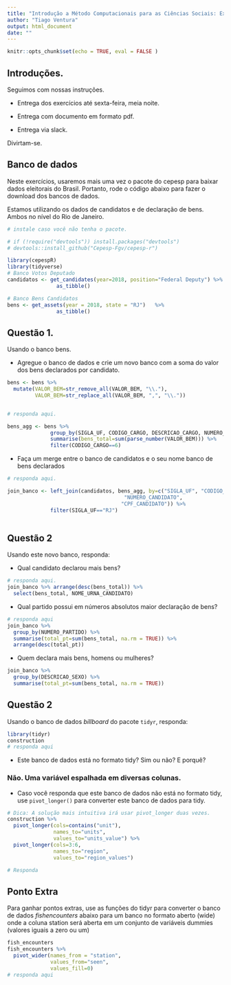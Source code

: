 ```yaml
---
title: "Introdução a Método Computacionais para as Ciências Sociais: Exercício 4"
author: "Tiago Ventura"
output: html_document
date: ""
---
```


```r
knitr::opts_chunk$set(echo = TRUE, eval = FALSE )
```

## Introduções. 
  
Seguimos com nossas instruções. 

- Entrega dos exercícios até sexta-feira, meia noite. 

- Entrega com documento em formato pdf. 

- Entrega via slack. 

Divirtam-se. 

## Banco de dados

Neste exercícios, usaremos mais uma vez o pacote do cepesp para baixar dados eleitorais do Brasil. Portanto, rode o código abaixo para fazer o download dos bancos de dados. 

Estamos utilizando os dados de candidatos e de declaração de bens. Ambos no nível do Rio de Janeiro.

```r
# instale caso você não tenha o pacote. 

# if (!require("devtools")) install.packages("devtools")
# devtools::install_github("Cepesp-Fgv/cepesp-r")

library(cepespR)
library(tidyverse)
# Banco Votos Deputado
candidatos <- get_candidates(year=2018, position="Federal Deputy") %>% 
                as_tibble()

# Banco Bens Candidatos
bens <- get_assets(year = 2018, state = "RJ")   %>%
                as_tibble()
```

## Questão 1.

Usando o banco bens. 

- Agregue o banco de dados e crie um novo banco com a soma do valor dos bens declarados por candidato.

```r

bens <- bens %>%
  mutate(VALOR_BEM=str_remove_all(VALOR_BEM, "\\."), 
         VALOR_BEM=str_replace_all(VALOR_BEM, ",", "\\.")) 


# responda aqui.

bens_agg <- bens %>%
              group_by(SIGLA_UF, CODIGO_CARGO, DESCRICAO_CARGO, NUMERO_CANDIDATO, CPF_CANDIDATO)%>%
              summarise(bens_total=sum(parse_number(VALOR_BEM))) %>%
              filter(CODIGO_CARGO==6)
```

- Faça um merge entre o banco de candidatos e o seu nome banco de bens declarados

```r
# responda aqui.

join_banco <- left_join(candidatos, bens_agg, by=c("SIGLA_UF", "CODIGO_CARGO", 
                                      "NUMERO_CANDIDATO", 
                                     "CPF_CANDIDATO")) %>%
              filter(SIGLA_UF=="RJ")
                    
```

## Questão 2

Usando este novo banco, responda:

- Qual candidato declarou mais bens?

```r
# responda aqui.
join_banco %>% arrange(desc(bens_total)) %>%
  select(bens_total, NOME_URNA_CANDIDATO)
```

- Qual partido possui em números absolutos maior declaração de bens?

```r

# responda aqui
join_banco %>%
  group_by(NUMERO_PARTIDO) %>%
  summarise(total_pt=sum(bens_total, na.rm = TRUE)) %>%
  arrange(desc(total_pt))
```


- Quem declara mais bens, homens ou mulheres?

```r
join_banco %>%
  group_by(DESCRICAO_SEXO) %>%
  summarise(total_pt=sum(bens_total, na.rm = TRUE)) 

```

## Questão 2

Usando o banco de dados *billboard* do pacote `tidyr`, responda:

```r
library(tidyr)
construction
# responda aqui
```

- Este banco de dados está no formato tidy? Sim ou não? E porquê?

### Não. Uma variável espalhada em diversas colunas.

- Caso você responda que este banco de dados não está no formato tidy, use `pivot_longer()` para converter este banco de dados para tidy. 

```r

# Dica: A solução mais intuitiva irá usar pivot_longer duas vezes. 
construction %>%
  pivot_longer(cols=contains("unit"), 
               names_to="units", 
               values_to="units_value") %>%
  pivot_longer(cols=3:6, 
               names_to="region", 
               values_to="region_values") 

# Responda

```

## Ponto Extra

Para ganhar pontos extras, use as funções do tidyr para converter o banco de dados *fishencounters* abaixo para um banco no formato aberto (wide) onde a coluna station será aberta em um conjunto de variáveis dummies (valores iguais a zero ou um)

```r
fish_encounters
fish_encounters %>%
  pivot_wider(names_from = "station", 
              values_from="seen", 
              values_fill=0)
# responda aqui

```
